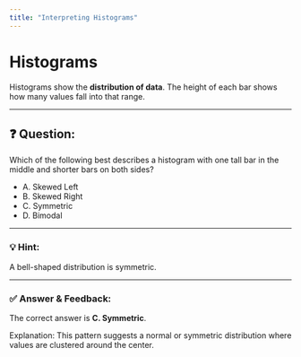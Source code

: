 ```yaml
---
title: "Interpreting Histograms"
---
```


# Histograms

Histograms show the **distribution of data**. The height of each bar shows how many values fall into that range.

---

## ❓ Question:

Which of the following best describes a histogram with one tall bar in the middle and shorter bars on both sides?

- A. Skewed Left  
- B. Skewed Right  
- C. Symmetric  
- D. Bimodal

---

### 💡 Hint:
A bell-shaped distribution is symmetric.

---

### ✅ Answer & Feedback:
The correct answer is **C. Symmetric**.

Explanation: This pattern suggests a normal or symmetric distribution where values are clustered around the center.

